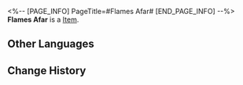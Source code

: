 <%-- [PAGE_INFO]
PageTitle=#Flames Afar#
[END_PAGE_INFO] --%>
{{Item Infobox
|id          = 21038
|image       = Item Flames Afar.png
|type        = 
|invCategory = Light Cone
|rarity      = 4
|effect      = Light Cone for the Path of {{Color|h|Destruction}}. The Light Cone ability is only effective for characters of this Path.
|description = ''"Package secured. I'll leave covering our retreat to you."''<br />Their comrade's voice comes through the communicator.<br /><br />They glance around the surroundings, watching as the savaged remnants of their enemies continue to pass through the complex architecture inside the vast and abandoned structure. They are drawing ever closer.<br />''"Please hold."''<br /><br />After a beat of quietude, a series of apocalyptic explosions rocket up into the sky. Waves of displaced air cast clouds of dust high across the battlefield, and smoke scatter in all directions, the blinding white cleaving light into the night.<br />''"You know they purposely planted loads of gunpowder in there, right?"''
}}
{{Description|With a rustle, they flung open the cape as if they just finished a leisurely stroll.<br />''"Of course."''<br />''"So, let's light it up. All I need to do is play the part of the match."''}}
'''Flames Afar''' is a [[Item]].

==Other Languages==
{{Other Languages
|en   = Flames Afar
|zhs  = 在火的远处
|zht  = 在火的遠處
|ja   = {{Rubi|烈火|れっか}}の{{Rubi|彼方|かなた}}
|ko   = 불의 먼 곳에서
|es   = Lejos del fuego
|fr   = Flammes lointaines
|ru   = Вдали от огня
|th   = Flames Afar
|vi   = Ở Nơi Xa Ngọn Lửa
|de   = Feuer in der Ferne
|id   = Flames Afar
|pt   = Chamas Distantes
}}

==Change History==
{{Change History|2.0}}